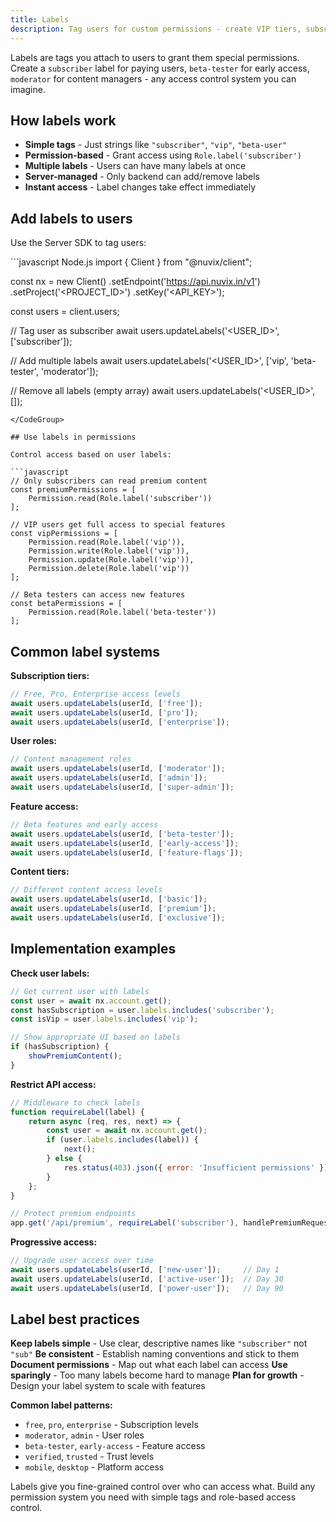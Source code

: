 ```yaml
---
title: Labels
description: Tag users for custom permissions - create VIP tiers, subscription levels, beta groups, or any access control system you need.
---
```


Labels are tags you attach to users to grant them special permissions. Create a `subscriber` label for paying users, `beta-tester` for early access, `moderator` for content managers - any access control system you can imagine.

## How labels work

- **Simple tags** - Just strings like `"subscriber"`, `"vip"`, `"beta-user"`
- **Permission-based** - Grant access using `Role.label('subscriber')`
- **Multiple labels** - Users can have many labels at once
- **Server-managed** - Only backend can add/remove labels
- **Instant access** - Label changes take effect immediately

## Add labels to users

Use the Server SDK to tag users:

<CodeGroup>
```javascript Node.js
import { Client } from "@nuvix/client";

const nx = new Client()
    .setEndpoint('https://api.nuvix.in/v1')
    .setProject('<PROJECT_ID>')
    .setKey('<API_KEY>');

const users = client.users;

// Tag user as subscriber
await users.updateLabels('<USER_ID>', ['subscriber']);

// Add multiple labels
await users.updateLabels('<USER_ID>', ['vip', 'beta-tester', 'moderator']);

// Remove all labels (empty array)
await users.updateLabels('<USER_ID>', []);
```
</CodeGroup>

## Use labels in permissions

Control access based on user labels:

```javascript
// Only subscribers can read premium content
const premiumPermissions = [
    Permission.read(Role.label('subscriber'))
];

// VIP users get full access to special features
const vipPermissions = [
    Permission.read(Role.label('vip')),
    Permission.write(Role.label('vip')),
    Permission.update(Role.label('vip')),
    Permission.delete(Role.label('vip'))
];

// Beta testers can access new features
const betaPermissions = [
    Permission.read(Role.label('beta-tester'))
];
```

## Common label systems

**Subscription tiers:**
```javascript
// Free, Pro, Enterprise access levels
await users.updateLabels(userId, ['free']);
await users.updateLabels(userId, ['pro']);  
await users.updateLabels(userId, ['enterprise']);
```

**User roles:**
```javascript
// Content management roles
await users.updateLabels(userId, ['moderator']);
await users.updateLabels(userId, ['admin']);
await users.updateLabels(userId, ['super-admin']);
```

**Feature access:**
```javascript
// Beta features and early access
await users.updateLabels(userId, ['beta-tester']);
await users.updateLabels(userId, ['early-access']);
await users.updateLabels(userId, ['feature-flags']);
```

**Content tiers:**
```javascript
// Different content access levels
await users.updateLabels(userId, ['basic']);
await users.updateLabels(userId, ['premium']);
await users.updateLabels(userId, ['exclusive']);
```

## Implementation examples

**Check user labels:**
```javascript
// Get current user with labels
const user = await nx.account.get();
const hasSubscription = user.labels.includes('subscriber');
const isVip = user.labels.includes('vip');

// Show appropriate UI based on labels
if (hasSubscription) {
    showPremiumContent();
}
```

**Restrict API access:**
```javascript
// Middleware to check labels
function requireLabel(label) {
    return async (req, res, next) => {
        const user = await nx.account.get();
        if (user.labels.includes(label)) {
            next();
        } else {
            res.status(403).json({ error: 'Insufficient permissions' });
        }
    };
}

// Protect premium endpoints
app.get('/api/premium', requireLabel('subscriber'), handlePremiumRequest);
```

**Progressive access:**
```javascript
// Upgrade user access over time
await users.updateLabels(userId, ['new-user']);     // Day 1
await users.updateLabels(userId, ['active-user']);  // Day 30  
await users.updateLabels(userId, ['power-user']);   // Day 90
```

## Label best practices

**Keep labels simple** - Use clear, descriptive names like `"subscriber"` not `"sub"`
**Be consistent** - Establish naming conventions and stick to them
**Document permissions** - Map out what each label can access
**Use sparingly** - Too many labels become hard to manage
**Plan for growth** - Design your label system to scale with features

**Common label patterns:**
- `free`, `pro`, `enterprise` - Subscription levels
- `moderator`, `admin` - User roles  
- `beta-tester`, `early-access` - Feature access
- `verified`, `trusted` - Trust levels
- `mobile`, `desktop` - Platform access

Labels give you fine-grained control over who can access what. Build any permission system you need with simple tags and role-based access control.